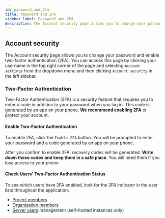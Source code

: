 ---
id: password_and_2fa
title: Password and 2FA
sidebar_label: Password and 2FA
description: The Account security page allows you to change your password and enable two-factor authentication (2FA).
---


## Account security

The Account security page allows you to change your password and enable two-factor authentication (2FA).
You can access this page by clicking your username in the top right corner of the page and selecting `Account settings` from the dropdown menu and then clicking `Account security` in the left sidebar.

<ScreenshotWrapper
  src="/img/docs/platform/account-security.webp"
  alt="Account security page"
/>

### Two-Factor Authentication

Two-Factor Authentication (2FA) is a security feature that requires you to enter a code in addition to your password when you log in.
This code is generated by an app on your phone. **We recommend enabling 2FA** to protect your account.

#### Enable Two-Factor Authentication

To enable 2FA, click the `Enable 2FA` button. You will be prompted to enter your password and a code generated by an app on your phone.

<ScreenshotWrapper src="/img/docs/platform/two-factor.webp" alt="Enable 2FA" />

After you confirm to enable 2FA, recovery codes will be generated. **Write down these codes and keep them in a safe place**. You will need them if you lose access to your phone.

#### Check Users' Two-Factor Authentication Status

To see which users have 2FA enabled, look for the 2FA indicator in the user lists throughout the application:

- [Project members](/platform/projects_and_organizations/project_settings)
- [Organization members](/platform/projects_and_organizations/organization_settings)
- [Server users](/platform/self_hosting/configuration) management (self-hosted instances only)

<ScreenshotWrapper
  src="/img/docs/platform/two-factor-user.webp"
  alt="Overview enabled 2FA"
/>

